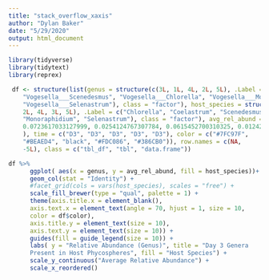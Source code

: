 ```yaml
---
title: "stack_overflow_xaxis"
author: "Dylan Baker"
date: "5/29/2020"
output: html_document
---
```

```r
library(tidyverse)
library(tidytext)
library(reprex)

 df <- structure(list(genus = structure(c(3L, 1L, 4L, 2L, 5L), .Label = c("Vogesella___Coelastrum", 
    "Vogesella___Scenedesmus", "Vogesella___Chlorella", "Vogesella___Monoraphidium", 
    "Vogesella___Selenastrum"), class = "factor"), host_species = structure(c(1L, 
    2L, 4L, 3L, 5L), .Label = c("Chlorella", "Coelastrum", "Scenedesmus", 
    "Monoraphidium", "Selenastrum"), class = "factor"), avg_rel_abund = c(0.0476201763676562, 
    0.0723617033127999, 0.0254124767307784, 0.0615452700310325, 0.0124210779718639
    ), time = c("D3", "D3", "D3", "D3", "D3"), color = c("#7FC97F", 
    "#BEAED4", "black", "#FDC086", "#386CB0")), row.names = c(NA, 
    -5L), class = c("tbl_df", "tbl", "data.frame"))

df %>%
      ggplot( aes(x = genus, y = avg_rel_abund, fill = host_species))+
      geom_col(stat = "Identity") +
      #facet_grid(cols = vars(host_species), scales = "free") +
      scale_fill_brewer(type = "qual", palette = 1) +
      theme(axis.title.x = element_blank(),
      axis.text.x = element_text(angle = 70, hjust = 1, size = 10, 
      color = df$color),
      axis.title.y = element_text(size = 10),
      axis.text.y = element_text(size = 10)) +
      guides(fill = guide_legend(size = 10)) +
      labs( y = "Relative Abundance (Genus)", title = "Day 3 Genera 
      Present in Host Phycospheres", fill = "Host Species") +
      scale_y_continuous("Average Relative Abundance") +
      scale_x_reordered()

```